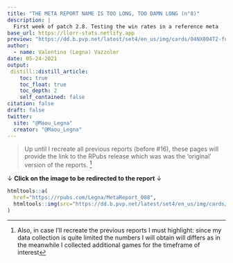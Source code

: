 ```yaml
---
title: "THE META REPORT NAME IS TOO LONG, TOO DAMN LONG (n°8)"
description: |
  First week of patch 2.8. Testing the win rates in a reference meta
base_url: https://llorr-stats.netlify.app  
preview: "https://dd.b.pvp.net/latest/set4/en_us/img/cards/04NX004T2-full.png"
author:
  - name: Valentino (Legna) Vazzoler
date: 05-24-2021
output:
 distill::distill_article:
    toc: true
    toc_float: true
    toc_depth: 2
    self_contained: false
citation: false
draft: false
twitter:
  site: "@Maou_Legna"
  creator: "@Maou_Legna"
---
```


> Up until I recreate all previous reports (before #16), these pages will provide the link to the RPubs release which was was the 'original' version of the reports. [^1]

<aside>
$\downarrow$ **Click on the image to be redirected to the report** $\downarrow$
```r
htmltools::a(
  href="https://rpubs.com/Legna/MetaReport_008",
  htmltools::img(src="https://dd.b.pvp.net/latest/set4/en_us/img/cards/04NX004T2-full.png")
)
```
</aside>


[^1]: Also, in case I'll recreate the previous reports I must highlight: since my data collection is quite limited the numbers I will obtain will differs as in the meanwhile I collected additional games for the timeframe of interest
